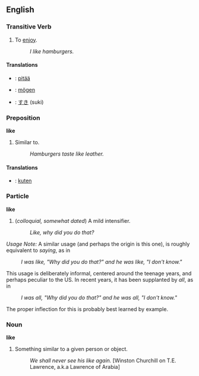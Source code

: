 ==English==

===Transitive Verb===
# To [[enjoy]].
#: ''I like hamburgers.''

====Translations====
* {{fi}}: [[pitää]]
* {{de}}: [[mögen]]
* {{ja}}: [[すき]] (suki)

===Preposition===
'''like'''
# Similar to.
#: ''Hamburgers taste like leather.''

====Translations====
*{{msg:fi}}: [[kuten]]

===Particle===
'''like'''
# (''colloquial, somewhat dated'') A mild intensifier.
#: ''Like, why did you do that?''

''Usage Note:'' A similar usage (and perhaps the origin is this one), is roughly equivalent to ''saying'', as in

: ''I was like, "Why did you do that?" and he was like, "I don't know."''

This usage is deliberately informal, centered around the teenage years, and perhaps peculiar to the US.  In recent years, it has been supplanted by ''all'', as in

: ''I was all, "Why did you do that?" and he was all, "I don't know."''

The proper inflection for this is probably best learned by example.

===Noun===
'''like'''
# Something similar to a given person or object.
#: ''We shall never see his like again.'' [Winston Churchill on T.E. Lawrence, a.k.a Lawrence of Arabia]